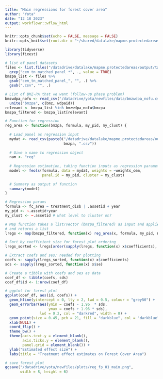 ```yaml
---
title: "Main regressions for forest cover area"
author: "Yota"
date: "12 10 2023"
output: workflowr::wflow_html
---
```


```r
knitr::opts_chunk$set(echo = FALSE, message = FALSE)
knitr::opts_knit$set(root.dir = "~/shared/datalake/mapme.protectedareas")
```

```r
library(tidyverse)
library(fixest)
```

```r
# list of panel datasets
files <- list.files("/datadrive/datalake/mapme.protectedareas/output/tabular/regression_input/CEM/tn_project_pa") %>% 
  grep("cem_tn_matched_panel_*", ., value = TRUE)
bmzpa_list <- files %>% 
  gsub("cem_tn_matched_panel_", "", .) %>% 
  gsub(".csv", "", .)

# List of BMZ-PA that we want (follow-up phase problem)
bmzwdpa_nofu <- read_csv("/datadrive/yota/newfiles/data/bmzwdpa_nofu.csv") %>% 
  unite("bmzpa", c(bmz, wdpaid))
relevant <- bmzpa_list %in% bmzwdpa_nofu$bmzpa
bmzpa_filtered <- bmzpa_list[relevant]
```

```r
# Function for regression
reg_area <- function(bmzpa, formula, my_pid, my_clust) {
  
  # Load panel as regression input
  mydat <- read_csv(paste0("/datadrive/datalake/mapme.protectedareas/output/tabular/regression_input/CEM/tn_project_pa/cem_tn_matched_panel_",
                           bmzpa, ".csv"))
  
  # Give a name to regression object 
  nam <- "reg"
  
  # Regression estimation, taking function inputs as regression parameters
  model <- feols(formula, data = mydat, weights = ~weights_cem, 
                 panel.id = my_pid, cluster = my_clust)
  
  # Summary as output of function
  summary(model)
}
```

```r
# Regression params
formula <- fc_area ~ treatment_disb | .assetid + year
my_pid <- ~.assetid+year
my_clust <- ~.assetid # what level to cluster on? 

# Map function takes a list/vector (bmzpa_filtered) as input and applies function (reg_area) to each object of the list 
# and returns a list
lregs <- map(bmzpa_filtered, function(x) reg_area(x, formula, my_pid, my_clust))

# Sort by coefficient size for forest plot ordering
lregs_sorted <- lregs[order(sapply(lregs, function(x) x$coefficients), decreasing = TRUE)]

# Extract coefs and ses; needed for plotting
coefs <- sapply(lregs_sorted, function(x) x$coefficients)
sds <- sapply(lregs_sorted, function(x) x$se)

# Create a tibble with coefs and ses as data
coef_df <- tibble(coefs, sds)
coef_df$id <- 1:nrow(coef_df)

# ggplot for forest plot
ggplot(coef_df, aes(id, coefs)) + 
  geom_hline(yintercept = 0, lty = 2, lwd = 0.5, colour = "grey50") +
  geom_errorbar(aes(ymin = coefs - 1.96  * sds, 
                    ymax = coefs + 1.96 * sds), 
                lwd = 0.2, col = "darkred", width = 0) +
  geom_point(size = 0.45, pch = 21, fill = "darkblue", col = "darkblue") +
  xlab(NULL) +
  coord_flip() +
  theme_bw() +
  theme(axis.text.y = element_blank(),
        axis.ticks.y = element_blank(),
        panel.grid = element_blank()) +
  ylab("Estimated effect size") +
  labs(title = "Treatment effect estimates on Forest Cover Area")

# save forest plot
ggsave("/datadrive/yota/newfiles/plots/reg_fp_01_main.png",
       width = 8, height = 6)
```


